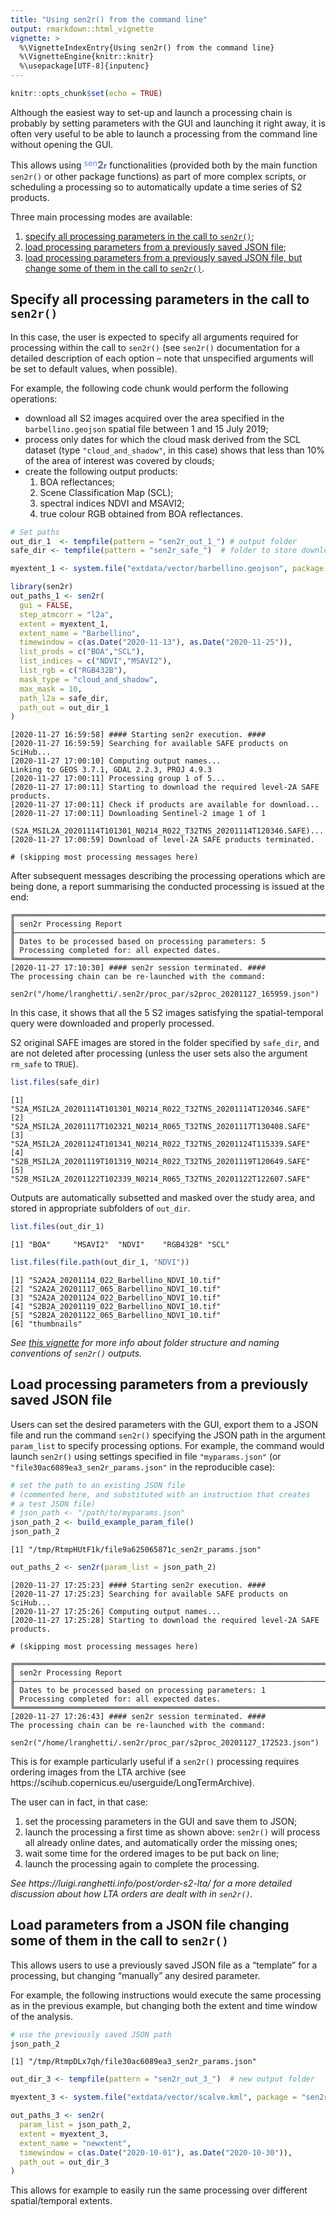 ```yaml
---
title: "Using sen2r() from the command line"
output: rmarkdown::html_vignette
vignette: >
  %\VignetteIndexEntry{Using sen2r() from the command line}
  %\VignetteEngine{knitr::knitr}
  %\usepackage[UTF-8]{inputenc}
---
```


```r
knitr::opts_chunk$set(echo = TRUE)
```

Although the easiest way to set-up and launch a processing chain is probably by 
setting parameters with the GUI and launching it right away, 
it is often very useful to be able to launch a processing from the command line
without opening the GUI.

This allows using 
<span style="color:#5793dd;vertical-align:top;font-size:90%;font-weight:normal;">sen</span><span style="color:#6a7077;vertical-align:baseline;font-size:115%;font-weight:bolder;">2</span><span style="color:#2f66d5;vertical-align:baseline;font-size:90%;font-weight:bold;">r</span>
functionalities (provided both by the main function `sen2r()` or other package
functions) as part of more complex scripts, or scheduling a processing so to 
automatically update a time series of S2 products.

Three main processing modes are available: 

1. [specify all processing parameters in the call to `sen2r()`](#specify-all-processing-parameters-in-the-call-to-sen2r);
2. [load processing parameters from a previously saved JSON file](#load-processing-parameters-from-a-previously-saved-json-file);
3. [load processing parameters from a previously saved JSON file, but change some of them in the call to `sen2r()`](#load-parameters-from-a-json-file-changing-some-of-them-in-the-call-to-sen2r).
 
 
## Specify all processing parameters in the call to `sen2r()`

In this case, the user is expected to specify all arguments required for 
processing within the call to `sen2r()` 
(see `sen2r()` documentation for a detailed description of each option -- 
note that unspecified arguments will be set to default values, when possible).

For example, the following code chunk would perform the following operations:

- download all S2 images acquired over the area specified in the 
    `barbellino.geojson` spatial file between 1 and 15 July 2019;
- process only dates for which the cloud mask derived from the SCL dataset
    (type `"cloud_and_shadow"`, in this case)
    shows that less than 10% of the area of interest was covered by clouds;
- create the following output products:
    1. BOA reflectances;
    2. Scene Classification Map (SCL);
    3. spectral indices NDVI and MSAVI2;
    4. true colour RGB obtained from BOA reflectances.

```r
# Set paths
out_dir_1  <- tempfile(pattern = "sen2r_out_1_") # output folder
safe_dir <- tempfile(pattern = "sen2r_safe_")  # folder to store downloaded SAFE

myextent_1 <- system.file("extdata/vector/barbellino.geojson", package = "sen2r") 

library(sen2r)
out_paths_1 <- sen2r(
  gui = FALSE,
  step_atmcorr = "l2a",
  extent = myextent_1,
  extent_name = "Barbellino",
  timewindow = c(as.Date("2020-11-13"), as.Date("2020-11-25")),
  list_prods = c("BOA","SCL"),
  list_indices = c("NDVI","MSAVI2"),
  list_rgb = c("RGB432B"),
  mask_type = "cloud_and_shadow",
  max_mask = 10, 
  path_l2a = safe_dir,
  path_out = out_dir_1
)
```
```
[2020-11-27 16:59:58] #### Starting sen2r execution. ####
[2020-11-27 16:59:59] Searching for available SAFE products on SciHub...
[2020-11-27 17:00:10] Computing output names...
Linking to GEOS 3.7.1, GDAL 2.2.3, PROJ 4.9.3
[2020-11-27 17:00:11] Processing group 1 of 5...
[2020-11-27 17:00:11] Starting to download the required level-2A SAFE products.
[2020-11-27 17:00:11] Check if products are available for download...
[2020-11-27 17:00:11] Downloading Sentinel-2 image 1 of 1
           (S2A_MSIL2A_20201114T101301_N0214_R022_T32TNS_20201114T120346.SAFE)...
[2020-11-27 17:00:59] Download of level-2A SAFE products terminated.

# (skipping most processing messages here)
```
After subsequent messages describing the processing operations which are being done,
a report summarising the conducted processing is issued at the end: 
```
╔══════════════════════════════════════════════════════════════════════════════
║ sen2r Processing Report
╟──────────────────────────────────────────────────────────────────────────────
║ Dates to be processed based on processing parameters: 5
║ Processing completed for: all expected dates.
╚══════════════════════════════════════════════════════════════════════════════
[2020-11-27 17:10:30] #### sen2r session terminated. ####
The processing chain can be re-launched with the command:
  sen2r("/home/lranghetti/.sen2r/proc_par/s2proc_20201127_165959.json")

```

In this case, it shows that all the 5 S2 images satisfying the spatial-temporal 
query were downloaded and properly processed. 
<!--However, outputs for two of those dates were not created because cloudiness %
over the spatial extent was above the specified threshold.-->

S2 original SAFE images are stored in the folder specified by `safe_dir`, 
and are not deleted after processing (unless the user sets also the argument 
`rm_safe` to `TRUE`).

```r
list.files(safe_dir)
```
```
[1] "S2A_MSIL2A_20201114T101301_N0214_R022_T32TNS_20201114T120346.SAFE"
[2] "S2A_MSIL2A_20201117T102321_N0214_R065_T32TNS_20201117T130408.SAFE"
[3] "S2A_MSIL2A_20201124T101341_N0214_R022_T32TNS_20201124T115339.SAFE"
[4] "S2B_MSIL2A_20201119T101319_N0214_R022_T32TNS_20201119T120649.SAFE"
[5] "S2B_MSIL2A_20201122T102339_N0214_R065_T32TNS_20201122T122607.SAFE"
```

Outputs are automatically subsetted and masked over the study area, 
and stored in appropriate subfolders of `out_dir`. 

```r
list.files(out_dir_1)
```
```
[1] "BOA"     "MSAVI2"  "NDVI"    "RGB432B" "SCL"    
```
```r
list.files(file.path(out_dir_1, "NDVI"))
```
```
[1] "S2A2A_20201114_022_Barbellino_NDVI_10.tif"
[2] "S2A2A_20201117_065_Barbellino_NDVI_10.tif"
[3] "S2A2A_20201124_022_Barbellino_NDVI_10.tif"
[4] "S2B2A_20201119_022_Barbellino_NDVI_10.tif"
[5] "S2B2A_20201122_065_Barbellino_NDVI_10.tif"
[6] "thumbnails"                               
```

_See [this vignette](outstructure.html) for more info about folder structure_
_and naming conventions of `sen2r()` outputs._


## Load processing parameters from a previously saved JSON file

Users can set the desired parameters with the GUI, export them to a JSON file
and run the command `sen2r()` specifying the JSON path in the argument 
`param_list` to specify processing options. 
For example, the command would launch `sen2r()` using settings specified in file 
`"myparams.json"` (or `"file30ac6089ea3_sen2r_params.json"` in the reproducible case):

```r
# set the path to an existing JSON file 
# (commented here, and substituted with an instruction that creates 
# a test JSON file)
# json_path <- "/path/to/myparams.json"
json_path_2 <- build_example_param_file()
json_path_2
```
```
[1] "/tmp/RtmpHUtF1k/file9a625065871c_sen2r_params.json"
```
```r
out_paths_2 <- sen2r(param_list = json_path_2)
```
```
[2020-11-27 17:25:23] #### Starting sen2r execution. ####
[2020-11-27 17:25:23] Searching for available SAFE products on SciHub...
[2020-11-27 17:25:26] Computing output names...
[2020-11-27 17:25:28] Starting to download the required level-2A SAFE products.

# (skipping most processing messages here)

╔══════════════════════════════════════════════════════════════════════════════
║ sen2r Processing Report
╟──────────────────────────────────────────────────────────────────────────────
║ Dates to be processed based on processing parameters: 1
║ Processing completed for: all expected dates.
╚══════════════════════════════════════════════════════════════════════════════
[2020-11-27 17:26:43] #### sen2r session terminated. ####
The processing chain can be re-launched with the command:
  sen2r("/home/lranghetti/.sen2r/proc_par/s2proc_20201127_172523.json")
```

This is for example particularly useful if a `sen2r()` processing requires 
ordering images from the LTA archive 
(see https://scihub.copernicus.eu/userguide/LongTermArchive).

The user can in fact, in that case: 

1. set the processing parameters in the GUI and save them to JSON; 
2. launch the processing a first time as shown above: `sen2r()` will process 
    all already online dates, and automatically order the missing ones;
3. wait some time for the ordered images to be put back on line; 
4. launch the processing again to complete the processing. 

_See https://luigi.ranghetti.info/post/order-s2-lta/ for a more detailed_
_discussion about how LTA orders are dealt with in `sen2r()`._


## Load parameters from a JSON file changing some of them in the call to `sen2r()`

This allows users to use a previously saved JSON file as a "template" for a 
processing, but changing "manually" any desired parameter. 

For example, the following instructions would execute the same processing as in 
the previous example, but changing both the extent and time window of the analysis.

```r
# use the previously saved JSON path
json_path_2
```
```
[1] "/tmp/RtmpDLx7qh/file30ac6089ea3_sen2r_params.json"
```
```r
out_dir_3 <- tempfile(pattern = "sen2r_out_3_")  # new output folder

myextent_3 <- system.file("extdata/vector/scalve.kml", package = "sen2r")

out_paths_3 <- sen2r(
  param_list = json_path_2, 
  extent = myextent_3, 
  extent_name = "newxtent",
  timewindow = c(as.Date("2020-10-01"), as.Date("2020-10-30")),
  path_out = out_dir_3
)
```

This allows for example to easily run the same processing 
over different spatial/temporal extents. 
